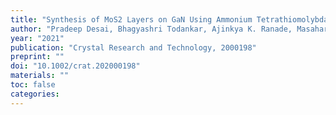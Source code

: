 ```yaml
---
title: "Synthesis of MoS2 Layers on GaN Using Ammonium Tetrathiomolybdate for Heterojunction Device Applications"
author: "Pradeep Desai, Bhagyashri Todankar, Ajinkya K. Ranade, Masaharu Kondo, Takehisa Dewa, Masaki Tanemura, Golap Kalita"
year: "2021"
publication: "Crystal Research and Technology, 2000198"
preprint: ""
doi: "10.1002/crat.202000198"
materials: ""
toc: false
categories:
---
```

